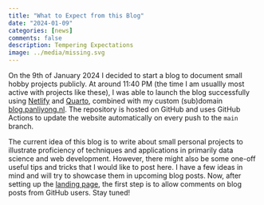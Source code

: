 ```yaml
---
title: "What to Expect from this Blog"
date: "2024-01-09"
categories: [news]
comments: false
description: Tempering Expectations
image: ../media/missing.svg
---
```


On the 9th of January 2024 I decided to start a blog to document small hobby projects publicly.
At around 11:40 PM (the time I am usuallly most active with projects like these), I was able to launch the blog successfully using [Netlify](https://www.netlify.com/) and [Quarto](https://quarto.org/), combined with my custom (sub)domain [blog.panliyong.nl](https://blog.panliyong.nl).
The repository is hosted on GitHub and uses GitHub Actions to update the website automatically on every push to the `main` branch.

The current idea of this blog is to write about small personal projects to illustrate proficiency of techniques and applications in primarily data science and web development.
However, there might also be some one-off useful tips and tricks that I would like to post here.
I have a few ideas in mind and will try to showcase them in upcoming blog posts.
Now, after setting up the [landing page](../../index.qmd), the first step is to allow comments on blog posts from GitHub users.
Stay tuned!
